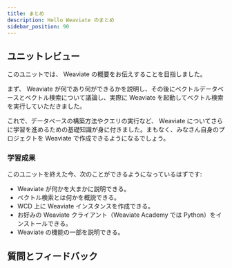 ```yaml
---
title: まとめ
description: Hello Weaviate のまとめ
sidebar_position: 90
---
```


## <i class="fa-solid fa-chalkboard-user"></i> ユニットレビュー

このユニットでは、 Weaviate の概要をお伝えすることを目指しました。

まず、 Weaviate が何であり何ができるかを説明し、その後にベクトルデータベースとベクトル検索について議論し、実際に Weaviate を起動してベクトル検索を実行していただきました。

これで、データベースの構築方法やクエリの実行など、 Weaviate についてさらに学習を進めるための基礎知識が身に付きました。まもなく、みなさん自身のプロジェクトを Weaviate で作成できるようになるでしょう。

### <i class="fa-solid fa-clipboard-list-check"></i> 学習成果

このユニットを終えた今、次のことができるようになっているはずです:
- Weaviate が何かを大まかに説明できる。
- ベクトル検索とは何かを概説できる。
- WCD 上に Weaviate インスタンスを作成できる。
- お好みの Weaviate クライアント（Weaviate Academy では Python）をインストールできる。
- Weaviate の機能の一部を説明できる。

## 質問とフィードバック


<DocsFeedback/>